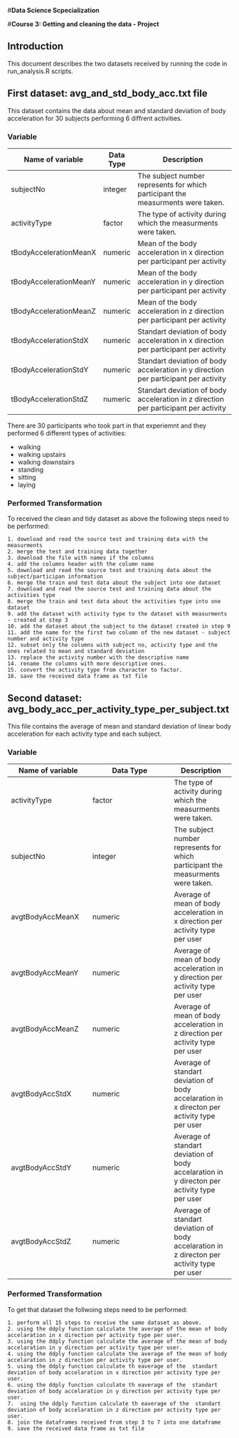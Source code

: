 
#**Data Science Scpecialization**

#**Course 3: Getting and cleaning the data - Project**


## Introduction
This document describes the two datasets received by running the code in run_analysis.R scripts.

## First dataset: avg_and_std_body_acc.txt file

This dataset contains the data about mean and standard deviation of body acceleration for 30 subjects performing 6 diffrent activities.

### Variable

Name of variable       |  Data Type | Description
---------------------- | ---------- | -----------------------------------------------------------------------------
 subjectNo            | integer    | The subject number represents for which participant the measurments were taken. 
 activityType         | factor     | The type of activity during which the measurments were taken.
 tBodyAccelerationMeanX | numeric |  Mean of the body acceleration in x direction per participant per activity
 tBodyAccelerationMeanY | numeric |  Mean of the body acceleration in y direction per participant per activity
 tBodyAccelerationMeanZ | numeric |  Mean of the body acceleration in z direction per participant per activity
 tBodyAccelerationStdX  | numeric |  Standart deviation of body acceleration in x direction per participant per activity
 tBodyAccelerationStdY  | numeric |  Standart deviation of body acceleration in y direction per participant per activity
 tBodyAccelerationStdZ  | numeric |  Standart deviation of body acceleration in z direction per participant per activity

 
 
 There are 30 participants who took part in that experiemnt and they performed 6 different types of activities:
 
 
* walking
* walking upstairs
* walking downstairs
* standing
* sitting
* laying

 
### Performed Transformation

To received the clean and tidy dataset as above the following steps need to be performed:

    1. download and read the source test and training data with the measurments
    2. merge the test and training data together
    3. download the file with names if the columns
    4. add the columns header with the column name
    5. download and read the source test and training data about the subject/participan information
    6. merge the train and test data about the subject into one dataset
    7. download and read the source test and training data about the activities type
    8. merge the train and test data about the activities type into one dataset
    9. add the dataset with activity type to the dataset with measurments - created at step 3
    10. add the dataset about the subject to the dataset created in step 9
    11. add the name for the first two column of the new dataset - subject number and activity type
    12. subset only the columns with subject no, activity type and the ones related to mean and standard deviation
    13. replace the activity number with the descriptive name
    14. rename the columns with more descriptive ones.
    15. convert the activity type from character to factor.
    16. save the received data frame as txt file
    

## Second dataset: avg_body_acc_per_activity_type_per_subject.txt

This file contains the average of mean and standard deviation of linear body acceleration for each activity type and each subject.

### Variable



 Name of variable  | Data Type | Description
 ------------- | ------------- | ----------
 activityType  | factor |  The type of activity during which the measurments were taken. 
 subjectNo  | integer |  The subject number represents for which participant the measurments were taken. 
 avgtBodyAccMeanX | numeric | Average of mean of body acceleration in x direction per activity type per user 
 avgtBodyAccMeanY | numeric | Average of mean of body acceleration in y direction per activity type per user 
 avgtBodyAccMeanZ | numeric | Average of mean of body acceleration in z direction per activity type per user 
 avgtBodyAccStdX  | numeric | Average of standart deviation of body accelaration in x directon per activity type per user
 avgtBodyAccStdY | numeric | Average of standart deviation of body accelaration in y directon per activity type per user
 avgtBodyAccStdZ | numeric | Average of standart deviation of body accelaration in z directon per activity type per user




### Performed Transformation

To get that dataset the follwoing steps need to be performed:

    1. perform all 15 steps to receive the same dataset as above.
    2. using the ddply function calculate the average of the mean of body accelaration in x direction per activity type per user.
    3. using the ddply function calculate the average of the mean of body accelaration in y direction per activity type per user.
    4. using the ddply function calculate the average of the mean of body accelaration in z direction per activity type per user.
    5. using the ddply function calculate th eaverage of the  standart deviation of body accelaration in x direction per activity type per user.
    6. using the ddply function calculate th eaverage of the  standart deviation of body accelaration in y direction per activity type per user.
    7.  using the ddply function calculate th eaverage of the  standart deviation of body accelaration in z direction per activity type per user.
    8. join the dataframes received from step 3 to 7 into one dataframe
    9. save the received data frame as txt file

